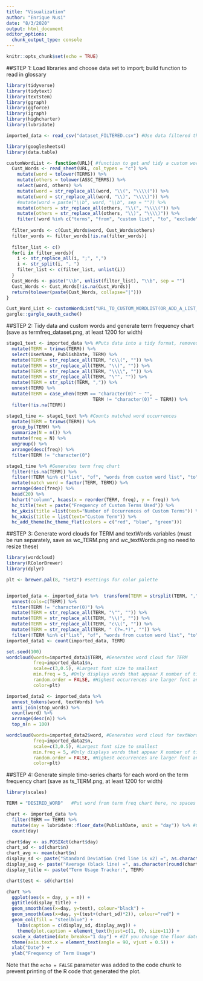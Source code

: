 ---
title: "Visualization"
author: "Enrique Nusi"
date: "8/3/2020"
output: html_document
editor_options: 
  chunk_output_type: console
---

```{r setup, include=FALSE}
knitr::opts_chunk$set(echo = TRUE)
```


##STEP 1: Load libraries and choose data set to import; build function to read in glossary

``` {r import data, echo=FALSE}

library(tidyverse) 
library(tidytext) 
library(textstem)
library(ggraph)
library(ggforce)
library(igraph)
library(highcharter)
library(lubridate)

imported_data <- read_csv("dataset_FILTERED.csv") #Use data filtered through a custom word list

library(googlesheets4)
library(data.table)

customWordList <- function(URL){ #function to get and tidy a custom word list
  Cust_Words <- read_sheet(URL, col_types = "c") %>% 
    mutate(word = tolower(TERMS)) %>%
    mutate(others = tolower(ASSC_TERMS)) %>% 
    select(word, others) %>% 
    mutate(word = str_replace_all(word, "\\(", "\\\\(")) %>% 
    mutate(word = str_replace_all(word, "\\)", "\\\\)")) %>% 
    #mutate(word = paste("\\b", word, "\\b", sep = "")) %>%
    mutate(others = str_replace_all(others, "\\(", "\\\\(")) %>% 
    mutate(others = str_replace_all(others, "\\)", "\\\\)")) %>% 
    filter(!word %in% c("terms", "from", "custom list", "to", "exclude"))
  
  filter_words <- c(Cust_Words$word, Cust_Words$others)
  filter_words <- filter_words[!is.na(filter_words)]
  
  filter_list <- c()
  for(i in filter_words){
    i <- str_replace_all(i, ";", ",")
    i <- str_split(i, ", ")
    filter_list <- c(filter_list, unlist(i))
  }
  Cust_Words <- paste("\\b", unlist(filter_list), "\\b", sep = "")
  Cust_Words <- Cust_Words[!is.na(Cust_Words)]
  return(tolower(paste(Cust_Words, collapse="|")))
}

Cust_Word_List <- customWordList("URL_TO_CUSTOM_WORDLIST(OR_ADD_A_LIST_DIRECTLY")
gargle::gargle_oauth_cache()

```


##STEP 2: Tidy data and custom words and generate term frequency chart (save as termfreq_dataset.png, at least 1200 for width)

```{r term freq, echo=FALSE}

stage1_text <- imported_data %>% #Puts data into a tidy format, removes extra spacing characters
  mutate(TERM = trimws(TERM)) %>% 
  select(UserName, PublishDate, TERM) %>% 
  mutate(TERM = str_replace_all(TERM, "c\\(", "")) %>% 
  mutate(TERM = str_replace_all(TERM, "\\)", "")) %>% 
  mutate(TERM = str_replace_all(TERM, "\\\\", "")) %>% 
  mutate(TERM = str_replace_all(TERM, "\"", "")) %>% 
  mutate(TERM = str_split(TERM, ",")) %>%
  unnest(TERM) %>% 
  mutate(TERM = case_when(TERM == "character(0)" ~ "",
                                TERM != "character(0)" ~ TERM)) %>%
  filter(!is.na(TERM))

stage1_time <- stage1_text %>% #Counts matched word occurrences 
  mutate(TERM = trimws(TERM)) %>%
  group_by(TERM) %>% 
  summarize(N = n()) %>% 
  mutate(freq = N) %>%
  ungroup() %>% 
  arrange(desc(freq)) %>% 
  filter(TERM != "character(0")

stage1_time %>% #Generates term freq chart
  filter(!is.na(TERM)) %>% 
  filter(!TERM %in% c("list", "of", "words from custom word list", "to", "exclude")) %>%
  mutate(match_word = factor(TERM, TERM)) %>%
  arrange(desc(freq)) %>% 
  head(20) %>%
  hchart("column", hcaes(x = reorder(TERM, freq), y = freq)) %>% 
  hc_title(text = paste("Frequency of Custom Terms Used")) %>% 
  hc_yAxis(title =list(text="Number of Occurrences of Custom Terms")) %>% 
  hc_xAxis(title = list(text="Custom Term")) %>% 
  hc_add_theme(hc_theme_flat(colors = c("red", "blue", "green")))

```


##STEP 3: Generate word clouds for TERM and textWords variables (must be run separately, save as wc_TERM.png and wc_textWords.png no need to resize these)

```{r wordcloud, echo=FALSE}

library(wordcloud)
library(RColorBrewer)
library(dplyr)

plt <- brewer.pal(8, "Set2") #settings for color palette


imported_data <- imported_data %>%  transform(TERM = strsplit(TERM, ",")) %>% #If a row has more than one term, splits concatenated terms into their own rows
  unnest(cols=c(TERM)) %>% 
  filter(TERM != "character(0)") %>% 
  mutate(TERM = str_replace_all(TERM, "\"", "")) %>% 
  mutate(TERM = str_replace_all(TERM, "\\)", "")) %>% 
  mutate(TERM = str_replace_all(TERM, "c\\(", "")) %>% 
  mutate(TERM = str_replace_all(TERM, " (?=.*)", "")) %>%
  filter(!TERM %in% c("list", "of", "words from custom word list", "to", "exclude"))
imported_data1 <- count(imported_data, TERM)

set.seed(100)
wordcloud(words=imported_data1$TERM, #Generates word cloud for TERM
          freq=imported_data1$n,
          scale=c(3,0.5), #Largest font size to smallest
          min.freq = 5, #Only displays words that appear X number of times
          random.order = FALSE, #Highest occurrences are larger font and at the center
          color=plt)

imported_data2 <- imported_data %>% 
  unnest_tokens(word, textWords) %>% 
  anti_join(stop_words) %>%
  count(word) %>% 
  arrange(desc(n)) %>%
  top_n(n = 100)

wordcloud(words=imported_data2$word, #Generates word cloud for textWords
          freq=imported_data2$n,
          scale=c(3,0.5), #Largest font size to smallest
          min.freq = 5, #Only displays words that appear X number of times
          random.order = FALSE, #Highest occurrences are larger font and at the center
          color=plt)

```


##STEP 4: Generate simple time-series charts for each word on the term frequency chart (save as ts_TERM.png, at least 1200 for width)

``` {r simple time series, echo=FALSE, self_contained=FALSE}

library(scales)

TERM = "DESIRED_WORD"   #Put word from term freq chart here, no spaces

chart <- imported_data %>% 
  filter(TERM == TERM) %>% 
  mutate(day = lubridate::floor_date(PublishDate, unit = "day")) %>% #Can set floor date to "week", "month", "hour", "year" etc
  count(day) 

chart$day <- as.POSIXct(chart$day)
chart_sd <- sd(chart$n)
chart_avg <- mean(chart$n)
display_sd <- paste("Standard Deviation (red line is x2) =", as.character(round(chart_sd, digits=3)))
display_avg <- paste("Average (black line) =", as.character(round(chart_avg, digits=3)))
display_title <- paste("Term Usage Tracker:", TERM)

chart$test <- sd(chart$n)

chart %>%
  ggplot(aes(x = day, y = n)) +
  ggtitle(display_title) +
  geom_smooth(aes(x=day, y=test), colour="black") +
  geom_smooth(aes(x=day, y=(test+(chart_sd)*2)), colour="red") +
  geom_col(fill = "steelblue") +
    labs(caption = c(display_sd, display_avg)) + 
    theme(plot.caption = element_text(hjust=c(1, 0), size=11)) +
  scale_x_datetime(date_breaks="1 day") + #If you change the floor date settings, remember to change it here too
  theme(axis.text.x = element_text(angle = 90, vjust = 0.5)) +
  xlab("Date") +
  ylab("Frequency of Term Usage")

```

Note that the `echo = FALSE` parameter was added to the code chunk to prevent printing of the R code that generated the plot.
